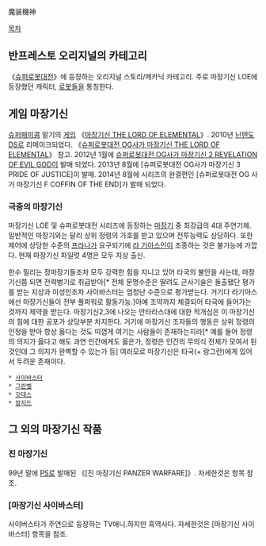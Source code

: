 魔装機神

[[목차]]
== 반프레스토 오리지널의 카테고리 ==
《[[슈퍼로봇대전]]》에 등장하는 오리지널 스토리/메카닉 카테고리. 주로 마장기신 LOE에 등장했던 캐릭터, [[로봇]]들을 통칭한다.

== 게임 마장기신 ==
[[슈퍼패미콤]] 말기의 [[게임]] 《[[마장기신 THE LORD OF ELEMENTAL]]》.
2010년 [[닌텐도 DS]]로 리메이크되었다. 《[[슈퍼로봇대전 OG사가 마장기신 THE LORD OF ELEMENTAL]]》 참고.
2012년 1월에 [[슈퍼로봇대전 OG사가 마장기신 2 REVELATION OF EVIL GOD]]이 발매 되었다.
2013년 8월에 [슈퍼로봇대전 OG사가 마장기신 3 PRIDE OF JUSTICE]이 발매.
2014년 8월에 시리즈의 완결편인 [슈퍼로봇대전 OG 사가 마장기신 F COFFIN OF THE END]가 발매 되었다.

=== 극중의 마장기신 ===
마장기신 LOE 및 슈퍼로봇대전 시리즈에 등장하는 [[마장기]] 중 최강급의 4대 주연기체. 일반적인 마장기와는 달리 상위 정령의 가호를 받고 있으며 전투능력도 상당하다. 또한 제어에 상당한 수준의 [[프라나]]가 요구되기에 [[라 기아스]]인이 조종하는 것은 불가능에 가깝다. 현재 마장기신 파일럿 4명은 모두 지상 출신.

한수 밀리는 정마장기들조차 모두 강력한 힘을 지니고 있어 타국의 불안을 사는데, 마장기신쯤 되면 전략병기로 취급받아[* 전체 문명수준은 딸려도 군사기술은 돌출됐단 평가를 받는 지상과 이성인조차 사이바스터는 엄청난 수준으로 평가받는다. 거기다 라기아스에선 마장기신들이 전부 풀파워로 활동가능.]아예 조약까지 체결되어 타국에 들어가는 것까지 제약을 받는다. 마장기신2,3에 나오는 안타라스대에 대한 적개심은 이 마장기신의 힘에 대한 공포가 상당부분 차지한다. 
거기에 마장기신 조자들의 행동은 상위 정령의 인정을 받아 항상 옳다는 것도 띠껍게 여기는 사람들이 존재하는지라[* 예를 들어 정령의 의지가 옳다고 해도 과연 인간에게도 옳은가, 정령은 인간의 무의식 전체가 모여서 된 것인데 그 의지가 완벽할 수 있는가 등] 여러모로 마장기신은 타국(+ 랑그란)에게 있어서 두려운 존재이다.  

 * [[사이바스터]]
 * [[그란벨]]
 * [[갓데스]]
 * [[잠지드]]

== 그 외의 마장기신 작품 ==
=== 진 마장기신 ===
99년 말에 [[PS]]로 발매된 《[진 마장기신 PANZER WARFARE]》.
자세한것은 항목 참조.

=== [마장기신 사이바스터] ===
사이버스타가 주연으로 등장하는 TV애니.하지만 흑역사다.
자세한것은 [마장기신 사이바스터] 항목을 참조.
